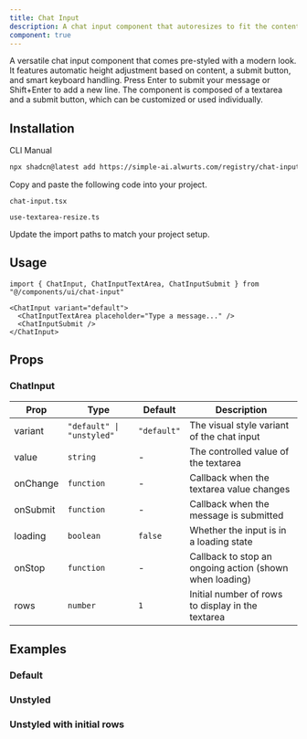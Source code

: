 ```yaml
---
title: Chat Input
description: A chat input component that autoresizes to fit the content and features a submit button.
component: true
---
```


<ComponentPreview
  name="chat-input-demo"
  title="Chat Input"
  description="A chat input component"
/>

A versatile chat input component that comes pre-styled with a modern look. It features automatic height adjustment based on content, a submit button, and smart keyboard handling. Press Enter to submit your message or Shift+Enter to add a new line. The component is composed of a textarea and a submit button, which can be customized or used individually.


## Installation

<Tabs defaultValue="cli">

<TabsList>
  <TabsTrigger value="cli">CLI</TabsTrigger>
  <TabsTrigger value="manual">Manual</TabsTrigger>
</TabsList>
<TabsContent value="cli">

```bash
npx shadcn@latest add https://simple-ai.alwurts.com/registry/chat-input.json
```

</TabsContent>

<TabsContent value="manual">

<Steps>

<Step>Copy and paste the following code into your project.</Step>

`chat-input.tsx`

<ComponentSource name="chat-input" />

`use-textarea-resize.ts`

<ComponentSource name="use-textarea-resize" />

<Step>Update the import paths to match your project setup.</Step>

</Steps>

</TabsContent>

</Tabs>

## Usage

```tsx
import { ChatInput, ChatInputTextArea, ChatInputSubmit } from "@/components/ui/chat-input"
```

```tsx
<ChatInput variant="default">
  <ChatInputTextArea placeholder="Type a message..." />
  <ChatInputSubmit />
</ChatInput>
```

## Props

### ChatInput

| Prop      | Type                     | Default     | Description                                               |
| --------- | ------------------------ | ----------- | --------------------------------------------------------- |
| variant   | `"default" \| "unstyled"` | `"default"` | The visual style variant of the chat input                |
| value     | `string`                 | -           | The controlled value of the textarea                      |
| onChange  | `function`               | -           | Callback when the textarea value changes                  |
| onSubmit  | `function`               | -           | Callback when the message is submitted                    |
| loading   | `boolean`                | `false`     | Whether the input is in a loading state                   |
| onStop    | `function`               | -           | Callback to stop an ongoing action (shown when loading)   |
| rows      | `number`                 | `1`         | Initial number of rows to display in the textarea         |

## Examples

### Default

<ComponentPreview name="chat-input-demo" />

### Unstyled

<ComponentPreview name="chat-input-unstyled" />

### Unstyled with initial rows

<ComponentPreview name="chat-input-unstyled-initial-rows" />
